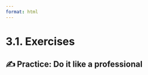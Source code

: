 ```yaml
---
format: html
---
```


<script src='../../src/quiz.js'></script>

# 3.1. Exercises

## ✍️ Practice: Do it like a professional

<div id='mcq1'></div>
<script>
    generateQuiz(
        'mcq1',
        'True or False',
        'Altair figures can be made auto-numbered by modifying the cell meta data.',
        {
        'True': 'You need to use the gluing feature in order to make generated figures auto-numbered and referable. ',
        'False': '',
        },
        'False',
    );
</script>

<div id='mcq2'></div>
<script>
    generateQuiz(
        'mcq2',
        'Question 2',
        'How do you hide a code input cell in JupyterLab?',
        {
        'You use a code block starting with ```<code>hide-input</code>.': 'This syntax is used to to indicate syntax highlighting for different programming languages, e.g. ```<code>python</code>.',
        'You use a code block starting with ```<code>{hide-input}</code>.': 'This syntax is used to format some content such as admonitions and dropdowns, but not for hiding code cells.',
        'You add a cell tag called <code>hide-input</code> via the JupyterLab interface.': '',
        },
        'You add a cell tag called <code>hide-input</code> via the JupyterLab interface.',
    );
</script>
